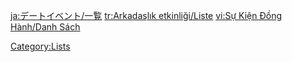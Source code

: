 {{CustomTabs
|tab1 = Overview
|tab2 = List
|tab3 = Gallery
}}
{{Quests by Category List|Hangout Event Quests|no_h=1}}

[[Category:Lists]]

[[ja:デートイベント/一覧]]
[[tr:Arkadaşlık etkinliği/Liste]]
[[vi:Sự Kiện Đồng Hành/Danh Sách]]
